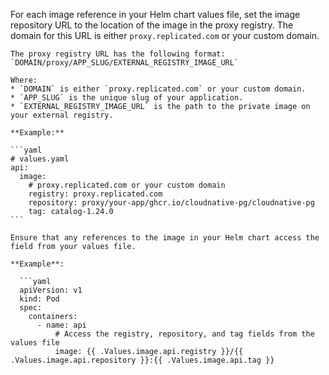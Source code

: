 For each image reference in your Helm chart values file, set the image repository URL to the location of the image in the proxy registry. The domain for this URL is either `proxy.replicated.com` or your custom domain.

    The proxy registry URL has the following format: `DOMAIN/proxy/APP_SLUG/EXTERNAL_REGISTRY_IMAGE_URL`
    
    Where:
    * `DOMAIN` is either `proxy.replicated.com` or your custom domain.
    * `APP_SLUG` is the unique slug of your application.
    * `EXTERNAL_REGISTRY_IMAGE_URL` is the path to the private image on your external registry.
    
    **Example:**

    ```yaml
    # values.yaml
    api:
      image:
        # proxy.replicated.com or your custom domain
        registry: proxy.replicated.com
        repository: proxy/your-app/ghcr.io/cloudnative-pg/cloudnative-pg
        tag: catalog-1.24.0
    ```

    Ensure that any references to the image in your Helm chart access the field from your values file.  

    **Example**:

      ```yaml
      apiVersion: v1
      kind: Pod
      spec:
        containers:
          - name: api 
              # Access the registry, repository, and tag fields from the values file
              image: {{ .Values.image.api.registry }}/{{ .Values.image.api.repository }}:{{ .Values.image.api.tag }}